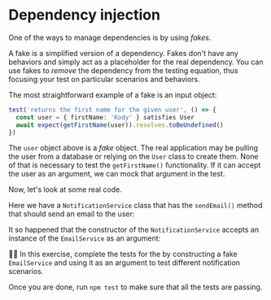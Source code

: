 # Dependency injection

One of the ways to manage dependencies is by using _fakes_.

A fake is a simplified version of a dependency. Fakes don't have any behaviors and simply act as a placeholder for the real dependency. You can use fakes to _remove_ the dependency from the testing equation, thus focusing your test on particular scenarios and behaviors.

The most straightforward example of a fake is an input object:

```ts lines=2
test('returns the first name for the given user', () => {
  const user = { firstName: 'Kody' } satisfies User
  await expect(getFirstName(user)).resolves.toBeUndefined()
})
```

The `user` object above is a _fake_ object. The real application may be pulling the user from a database or relying on the `User` class to create them. None of that is necessary to test the `getFirstName()` functionality. If it can accept the user as an argument, we can mock that argument in the test.

Now, let's look at some real code.

Here we have a `NotificationService` class that has the `sendEmail()` method that should send an email to the user:

<CodeFile file="notification-service.ts" />

It so happened that the constructor of the `NotificationService` accepts an instance of the `EmailService` as an argument:

<CodeFile file="notification-service.ts" range="4-7" highlight="5" />

👨‍💼 In this exercise, complete the tests for the <InlineFile file="notification-service.test.ts" /> by constructing a fake `EmailService` and using it as an argument to test different notification scenarios.

Once you are done, run `npm test` to make sure that all the tests are passing.
